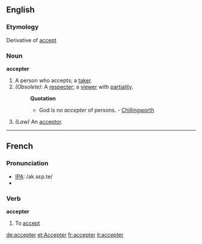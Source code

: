 == English ==
===Etymology===
Derivative of [[accept]]
===Noun===
'''accepter'''
#A person who accepts; a [[taker]].
#''(Obsolete):'' A [[respecter]]; a [[viewer]] with [[partiality]]. 
#:'''Quotation'''
#:*God is no ''accepter'' of persons. - [[Chillingworth]] 
#''(Law)'' An [[acceptor]].
----
==French==
=== Pronunciation ===
*[[IPA]]: /ak.sɛp.te/
*{{audio|Fr-accepter-fr-Paris.ogg|Audio (FR)}}

===Verb===
'''accepter''' {{t}}
#To [[accept]]

[[de:accepter]]
[[et:Accepter]]
[[fr:accepter]]
[[it:accepter]]
